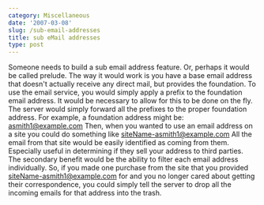 ```yaml
---
category: Miscellaneous
date: '2007-03-08'
slug: /sub-email-addresses
title: sub eMail addresses
type: post
---
```



Someone needs to build a sub email address feature. Or, perhaps it
would be called prelude. The way it would work is you have a base
email address that doesn't actually receive any direct mail, but
provides the foundation. To use the email service, you would simply
apply a prefix to the foundation email address. It would be
necessary to allow for this to be done on the fly. The server would
simply forward all the prefixes to the proper foundation address.
For example, a foundation address might be: asmith1@example.com
Then, when you wanted to use an email address on a site you could
do something like siteName-asmith1@example.com All the email from
that site would be easily identified as coming from them.
Especially useful in determining if they sell your address to third
parties. The secondary benefit would be the ability to filter each
email address individually. So, if you made one purchase from the
site that you provided siteName-asmith1@example.com for and you no
longer cared about getting their correspondence, you could simply
tell the server to drop all the incoming emails for that address
into the trash.